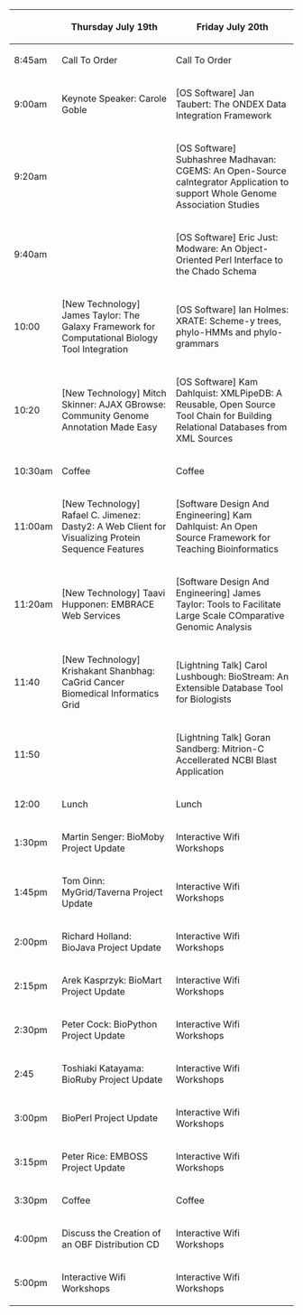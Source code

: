 {| border="1" cellspacing="0" cellpadding="10" align="center"
! &nbsp;
! Thursday July 19th
! Friday July 20th
|- 
| 8:45am
| Call To Order
| Call To Order
|- 
| 9:00am
| Keynote Speaker: Carole Goble
| [OS Software] Jan Taubert: The ONDEX Data Integration Framework
|- 
| 9:20am
| &nbsp;
| [OS Software] Subhashree Madhavan: CGEMS: An Open-Source caIntegrator Application to support Whole Genome Association Studies
|- 
| 9:40am
| &nbsp;
| [OS Software] Eric Just: Modware: An Object-Oriented Perl Interface to the Chado Schema
|-
| 10:00
| [New Technology] James Taylor: The Galaxy Framework for Computational Biology Tool Integration
| [OS Software] Ian Holmes: XRATE: Scheme-y trees, phylo-HMMs and phylo-grammars
|-
| 10:20
| [New Technology] Mitch Skinner: AJAX GBrowse: Community Genome Annotation Made Easy
| [OS Software] Kam Dahlquist: XMLPipeDB: A Reusable, Open Source Tool Chain for Building Relational Databases from XML Sources
|-
| 10:30am
| Coffee
| Coffee
|- 
| 11:00am
| [New Technology] Rafael C. Jimenez: Dasty2: A Web Client for Visualizing Protein Sequence Features
| [Software Design And Engineering] Kam Dahlquist: An Open Source Framework for Teaching Bioinformatics
|- 
| 11:20am
| [New Technology] Taavi Hupponen: EMBRACE Web Services
| [Software Design And Engineering] James Taylor: Tools to Facilitate Large Scale COmparative Genomic Analysis 
|- 
| 11:40
| [New Technology] Krishakant Shanbhag: CaGrid Cancer Biomedical Informatics Grid
| [Lightning Talk] Carol Lushbough: BioStream: An Extensible Database Tool for Biologists
|-
| 11:50
| &nbsp;
| [Lightning Talk] Goran Sandberg: Mitrion-C Accellerated NCBI Blast Application
|-
| 12:00
| Lunch
| Lunch
|- 
| 1:30pm
| Martin Senger: BioMoby Project Update
| Interactive Wifi Workshops
|-
| 1:45pm
| Tom Oinn: MyGrid/Taverna Project Update
| Interactive Wifi Workshops
|- 
| 2:00pm
| Richard Holland: BioJava Project Update
| Interactive Wifi Workshops
|- 
| 2:15pm
| Arek Kasprzyk: BioMart Project Update
| Interactive Wifi Workshops
|-
| 2:30pm
| Peter Cock: BioPython Project Update
| Interactive Wifi Workshops
|- 
| 2:45
| Toshiaki Katayama: BioRuby Project Update
| Interactive Wifi Workshops
|-
| 3:00pm
| BioPerl Project Update
| Interactive Wifi Workshops
|-
| 3:15pm
| Peter Rice: EMBOSS Project Update
| Interactive Wifi Workshops
|-
| 3:30pm
| Coffee
| Coffee
|- 
| 4:00pm
| Discuss the Creation of an OBF Distribution CD
| Interactive Wifi Workshops
|- 
| 5:00pm
| Interactive Wifi Workshops
| Interactive Wifi Workshops
|}